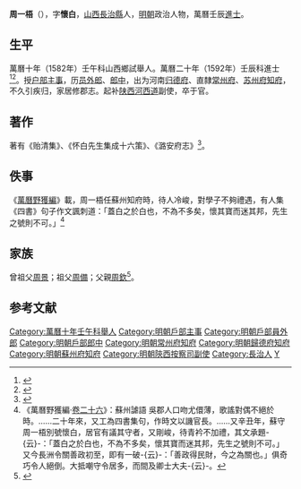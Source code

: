 {{明清人物信息框
| 姓名 = 周一梧
| 原名 =
| 圖片名稱= 
| 圖片大小 = 
| 圖片說明 = 
| 最高職務 = 陝西按察司河西道副使
| 國家 = 大明 
| 爵位 =
| 籍貫 = [[山西|山西]][[長治縣|長治縣]]
| 族裔 = 
| 字號 = 字懷白
| 諡號 =
| 出生日期 = 生年不詳
| 出生地點 =
| 逝世日期 = 卒年不詳
| 逝世地點 =
| 墓葬 =
| 配偶 = 
| 親屬 = 
| 出身 =
* 萬曆二十年壬辰科進士出身
| 經歷 =
| 著作 =  
}}
'''周一梧'''（{{bd|？||？|catIdx=}}），字'''懷白'''，[[山西|山西]][[長治縣|長治縣]]人，[[明朝|明朝]]政治人物，萬曆壬辰[[進士|進士]]。

== 生平 ==
萬曆十年（1582年）壬午科山西鄉試舉人。萬曆二十年（1592年）壬辰科進士<ref>{{Cite book|title=《皇明贡举考》卷五|last=（明）[[张朝瑞|张朝瑞]]|first=|publisher=《续修四库全书》史部第828册|year=|isbn=|location=|pages=}}</ref><ref>{{Cite book|title=贡举志五种 上|last=鲁小俊，江俊伟著|first=|publisher=武汉：武汉大学出版社|year=2009|isbn=978-7-307-07043-1|location=|pages=}}</ref>。授[[户部|户部]][[主事|主事]]，历[[员外郎|员外郎]]、[[郎中|郎中]]，出为河南[[归德府|归德府]]、直隸[[常州府|常州府]]、[[苏州府|苏州府]][[知府|知府]]，不久引疾归，家居修郡志。起补[[陕西|陕西]][[河西道|河西道]]副使，卒于官。

==著作==
著有《贻清集》、《怀白先生集成十六策》、《潞安府志》<ref>{{cite news|title=长治县进士名录|url=http://www.dfz.changzhi.gov.cn/960rn.jsp?urltype=news.NewsContentUrl&wbnewsid=232149&wbtreeid=21514|accessdate=2013-08-11|newspaper=长治市情网|deadurl=yes|archiveurl=https://web.archive.org/web/20130819030251/http://www.dfz.changzhi.gov.cn/960rn.jsp?urltype=news.NewsContentUrl&wbnewsid=232149&wbtreeid=21514|archivedate=2013-08-19}}</ref>。

==佚事==
《[[萬曆野獲編|萬曆野獲編]]》載，周一梧任蘇州知府時，待人冷峻，對學子不夠禮遇，有人集《四書》句子作文諷刺道：「蓋白之於白也，不為不多矣，懷其寶而迷其邦，先生之號則不可。」<ref>《萬曆野獲編·[[s:萬曆野獲編/卷26#蘇州謔語|卷二十六]]》：蘇州謔語 吳郡人口吻尤儇薄，歌謠對偶不絕於時。……二十年來，又工為四書集句，作時文以譏官長。……又辛丑年，蘇守周一梧別號懷白，居官有議其守者，又剛峻，待青衿不加禮，其文承題-{云}-：「蓋白之於白也，不為不多矣，懷其寶而迷其邦，先生之號則不可。」又今長洲令關善政初至，即有一破-{云}-：「善政得民財，今之為關也。」俱奇巧令人絕倒。大抵嘲守令居多，而間及卿士大夫-{云}-。</ref>

==家族==
曾祖父[[周景|周景]]；祖父[[周備|周備]]；父親[[周欽|周欽]]<ref>{{Cite book|title=天一阁藏明代科举录选刊 登科录 点校本|last=龚延明主编|first=|publisher=宁波出版社|year=2016|isbn=978-7-5526-2320-8|location=宁波|pages=|quote=《天一閣藏明代科舉錄選刊.登科錄》之《萬曆二十年壬辰科殿試金榜》}}</ref>。

==参考文献==
{{reflist}}

{{萬曆二十年壬辰科殿試金榜}}
{{DEFAULTSORT:Zhou周}}
[[Category:萬曆十年壬午科舉人|Category:萬曆十年壬午科舉人]]
[[Category:明朝戶部主事|Category:明朝戶部主事]]
[[Category:明朝戶部員外郎|Category:明朝戶部員外郎]]
[[Category:明朝戶部郎中|Category:明朝戶部郎中]]
[[Category:明朝常州府知府|Category:明朝常州府知府]]
[[Category:明朝歸德府知府|Category:明朝歸德府知府]]
[[Category:明朝蘇州府知府|Category:明朝蘇州府知府]]
[[Category:明朝陝西按察司副使|Category:明朝陝西按察司副使]]
[[Category:長治人|Category:長治人]]
[[Category:周姓|Y]]